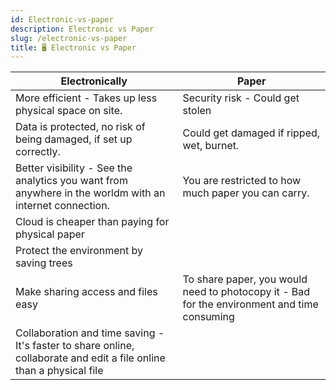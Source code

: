 ```yaml
---
id: Electronic-vs-paper
description: Electronic vs Paper
slug: /electronic-vs-paper
title: 🖥️ Electronic vs Paper
---
```



| Electronically | Paper |
| ----------- | ----------- |
| More efficient - Takes up less physical space on site.      | Security risk - Could get stolen       |
| Data is protected, no risk of being damaged, if set up correctly.   | Could get damaged if ripped, wet, burnet.         |
| Better visibility - See the analytics you want from anywhere in the worldm with an internet connection.   | You are restricted to how much paper you can carry.        |
| Cloud is cheaper than paying for physical paper   |
| Protect the environment by saving trees |
| Make sharing access and files easy | To share paper, you would need to photocopy it - Bad for the environment and time consuming |
| Collaboration and time saving - It's faster to share online, collaborate and edit a file online than a physical file |